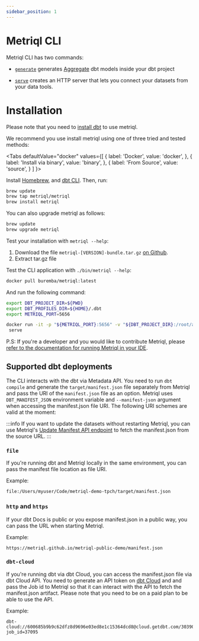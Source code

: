 ```yaml
---
sidebar_position: 1
---
```


# Metriql CLI

Metriql CLI has two commands:

* [`generate`](generate) generates [Aggregate](/introduction/aggregates) dbt models inside your dbt project

* [`serve`](serve) creates an HTTP server that lets you connect your datasets from your data tools.

# Installation

Please note that you need to [install dbt](https://docs.getdbt.com/dbt-cli/installation) to use metriql. 

We recommend you use install metriql using one of three tried and tested methods:

<Tabs
  defaultValue="docker"
  values={[
    { label: 'Docker', value: 'docker', },
    { label: 'Install via binary', value: 'binary', },
    { label: 'From Source', value: 'source', }
  ]
}>
<TabItem value="homebrew">

Install [Homebrew](http://brew.sh/), and [dbt CLI](https://docs.getdbt.com/dbt-cli/installation#homebrew). Then, run:

``` bash
brew update
brew tap metriql/metriql
brew install metriql
```

You can also upgrade metriql as follows:

``` bash
brew update
brew upgrade metriql
```

Test your installation with `metriql --help`:
</TabItem>

<TabItem value="binary">

1. Download the file `metriql-[VERSION]-bundle.tar.gz` [on Github](https://github.com/metriql/metriql/packages/820012).
2. Extract tar.gz file

Test the CLI application with  `./bin/metriql --help`:

</TabItem>

<TabItem value="docker">

``` bash
docker pull buremba/metriql:latest
```

And run the following command:


``` bash
export DBT_PROJECT_DIR=${PWD}
export DBT_PROFILES_DIR=${HOME}/.dbt
export METRIQL_PORT=5656

docker run -it -p "${METRIQL_PORT}:5656" -v "${DBT_PROJECT_DIR}:/root/app" -v "${DBT_PROFILES_DIR}:/root/.dbt" -e METRIQL_RUN_HOST=0.0.0.0 -e DBT_PROJECT_DIR=/root/app buremba/metriql \
 serve
```

</TabItem>

</Tabs>

P.S: If you're a developer and you would like to contribute Metriql, please [refer to the documentation for running Metriql in your IDE](https://github.com/metriql/metriql/blob/master/README.md#running-metriql-in-your-ide).


## Supported dbt deployments

The CLI interacts with the dbt via Metadata API. You need to run `dbt compile` and generate the `target/manifest.json` file separately from Metriql and pass the URI of the `manifest.json` file as an option. 
Metriql uses `DBT_MANIFEST_JSON` environment variable and `--manifest-json` argument when accessing the manifest.json file URI. The following URI schemes are valid at the moment:


:::info
If you want to update the datasets without restarting Metriql, you can use Metriql's [Update Manifest API endpoint](https://metriql.com/rest-api-endpoints#operation/UpdateManifest) to fetch the manifest.json from the source URL.
:::

### `file`
If you're running dbt and Metriql locally in the same environment, you can pass the manifest file location as file URI.

Example:
```
file:/Users/myuser/Code/metriql-demo-tpch/target/manifest.json
```

### `http` and `https`

If your dbt Docs is public or you expose manifest.json in a public way, you can pass the URL when starting Metriql.

Example:
```
https://metriql.github.io/metriql-public-demo/manifest.json
```

### `dbt-cloud`
If you're running dbt via dbt Cloud, you can access the manifest.json file via dbt Cloud API. 
You need to generate an API token on [dbt Cloud](https://cloud.getdbt.com/#/profile/api/) and and pass the Job id to Metriql so that it can interact with the API to fetch the manifest.json artifact.
Please note that you need to be on a paid plan to be able to use the API.

Example:
```
dbt-cloud://600685b9b9c62dfz8d9696e03ed8e1c15364dcd8@cloud.getdbt.com/30390?job_id=37095
```

